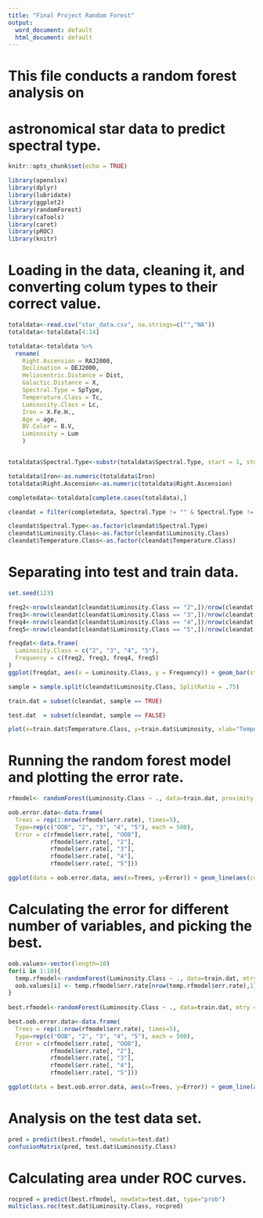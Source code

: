 ---
title: "Final Project Random Forest"
output:
  word_document: default
  html_document: default
---

###########################################################
# This file conducts a random forest analysis on
# astronomical star data to predict spectral type.
###########################################################

```{r setup, include=FALSE}
knitr::opts_chunk$set(echo = TRUE)

library(openxlsx)
library(dplyr)
library(lubridate)
library(ggplot2)
library(randomForest)
library(caTools)
library(caret)
library(pROC)
library(knitr)
```

######################################################################################
# Loading in the data, cleaning it, and converting colum types to their correct value.
######################################################################################
```{r}
totaldata<-read.csv("star_data.csv", na.strings=c("","NA"))
totaldata<-totaldata[4:14]

totaldata<-totaldata %>% 
  rename(
    Right.Ascension = RAJ2000,
    Declination = DEJ2000,
    Heliocentric.Distance = Dist,
    Galactic.Distance = X,
    Spectral.Type = SpType,
    Temperature.Class = Tc,
    Luminosity.Class = Lc,
    Iron = X.Fe.H.,
    Age = age,
    BV.Color = B.V,
    Luminosity = Lum
    )


totaldata$Spectral.Type<-substr(totaldata$Spectral.Type, start = 1, stop = 1)

totaldata$Iron<-as.numeric(totaldata$Iron)
totaldata$Right.Ascension<-as.numeric(totaldata$Right.Ascension)

completedata<-totaldata[complete.cases(totaldata),]

cleandat = filter(completedata, Spectral.Type != "" & Spectral.Type != "-" & Spectral.Type != "B" & Luminosity.Class != "55" & Luminosity.Class != "6" & Luminosity.Class != "1")

cleandat$Spectral.Type<-as.factor(cleandat$Spectral.Type)
cleandat$Luminosity.Class<-as.factor(cleandat$Luminosity.Class)
cleandat$Temperature.Class<-as.factor(cleandat$Temperature.Class)
```

###################################################################
# Separating into test and train data.
###################################################################
```{r}
set.seed(123)

freq2<-nrow(cleandat[cleandat$Luminosity.Class == "2",])/nrow(cleandat[cleandat$Luminosity.Class,])
freq3<-nrow(cleandat[cleandat$Luminosity.Class == "3",])/nrow(cleandat[cleandat$Luminosity.Class,])
freq4<-nrow(cleandat[cleandat$Luminosity.Class == "4",])/nrow(cleandat[cleandat$Luminosity.Class,])
freq5<-nrow(cleandat[cleandat$Luminosity.Class == "5",])/nrow(cleandat[cleandat$Luminosity.Class,])

freqdat<-data.frame(
  Luminosity.Class = c("2", "3", "4", "5"),
  Frequency = c(freq2, freq3, freq4, freq5)
)
ggplot(freqdat, aes(x = Luminosity.Class, y = Frequency)) + geom_bar(stat="Identity")+ ggtitle("Distribution of Luminosity Class")

sample = sample.split(cleandat$Luminosity.Class, SplitRatio = .75)

train.dat = subset(cleandat, sample == TRUE)

test.dat  = subset(cleandat, sample == FALSE)

plot(x=train.dat$Temperature.Class, y=train.dat$Luminosity, xlab="Temperature Class", ylab = "Luminosity", main = "Temperature Class vs. Luminosity")
```
###################################################################
# Running the random forest model and plotting the error rate.
###################################################################
```{r}
rfmodel<- randomForest(Luminosity.Class ~ ., data=train.dat, proximity = TRUE)

oob.error.data<-data.frame(
  Trees = rep(1:nrow(rfmodel$err.rate), times=5),
  Type=rep(c("OOB", "2", "3", "4", "5"), each = 500),
  Error = c(rfmodel$err.rate[, "OOB"],
            rfmodel$err.rate[, "2"],
            rfmodel$err.rate[, "3"],
            rfmodel$err.rate[, "4"],
            rfmodel$err.rate[, "5"]))

ggplot(data = oob.error.data, aes(x=Trees, y=Error)) + geom_line(aes(color=Type))
```


################################################################################
# Calculating the error for different number of variables, and picking the best.
################################################################################
```{r}
oob.values<-vector(length=10)
for(i in 1:10){
  temp.rfmodel<-randomForest(Luminosity.Class ~ ., data=train.dat, mtry=i, ntree = 500)
  oob.values[i] <- temp.rfmodel$err.rate[nrow(temp.rfmodel$err.rate),1]
}
  
best.rfmodel<-randomForest(Luminosity.Class ~ ., data=train.dat, mtry = 2, ntree = 500)

best.oob.error.data<-data.frame(
  Trees = rep(1:nrow(rfmodel$err.rate), times=5),
  Type=rep(c("OOB", "2", "3", "4", "5"), each = 500),
  Error = c(rfmodel$err.rate[, "OOB"],
            rfmodel$err.rate[, "2"],
            rfmodel$err.rate[, "3"],
            rfmodel$err.rate[, "4"],
            rfmodel$err.rate[, "5"]))

ggplot(data = best.oob.error.data, aes(x=Trees, y=Error)) + geom_line(aes(color=Type)) + ggtitle("Error Rate by Luminosity Class")
```
################################################################################
# Analysis on the test data set.
################################################################################
```{r}
pred = predict(best.rfmodel, newdata=test.dat)
confusionMatrix(pred, test.dat$Luminosity.Class)
```

################################################################################
# Calculating area under ROC curves.
################################################################################
```{r}
rocpred = predict(best.rfmodel, newdata=test.dat, type="prob")
multiclass.roc(test.dat$Luminosity.Class, rocpred)
```

```{r appendix, echo=TRUE, eval=FALSE, ref.label=all_labels()}

```